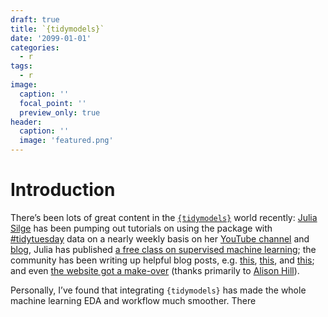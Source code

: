 ```yaml
---
draft: true
title: `{tidymodels}`
date: '2099-01-01'
categories:
  - r
tags:
  - r
image:
  caption: ''
  focal_point: ''
  preview_only: true
header:
  caption: ''
  image: 'featured.png'
---
```



# Introduction

There's been lots of great content in the [`{tidymodels}`](https://www.tidymodels.org/) world recently: [Julia Silge](https://twitter.com/juliasilge) has been pumping out tutorials on using the package with [#tidytuesday](https://twitter.com/search?q=%23tidytuesday&src=typed_query) data on a nearly weekly basis on her [YouTube channel](https://www.youtube.com/channel/UCTTBgWyJl2HrrhQOOc710kA) and [blog](https://juliasilge.com/blog/), Julia has published [a free class on supervised machine learning](https://supervised-ml-course.netlify.app/); the community has been writing up helpful blog posts, e.g. [this](http://www.rebeccabarter.com/blog/2020-03-25_machine_learning/), [this](https://hansjoerg.me/2020/02/09/tidymodels-for-machine-learning/), and [this](https://alison.rbind.io/post/2020-02-27-better-tidymodels/); and even [the website got a make-over](https://www.tidyverse.org/blog/2020/04/tidymodels-org/) (thanks primarily to [Alison Hill](https://twitter.com/apreshill)).

Personally, I've found that integrating `{tidymodels}` has made the whole machine learning EDA and workflow much smoother. There

